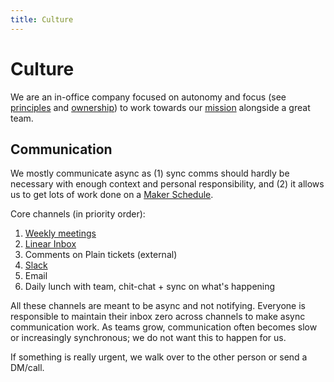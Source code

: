 ```yaml
---
title: Culture
---
```


# Culture

We are an in-office company focused on autonomy and focus (see [principles](/handbook/working-at-langfuse/principles) and [ownership](/handbook/working-at-langfuse/how-we-work/ownership)) to work towards our [mission](/handbook/chapters/mission) alongside a great team.

## Communication

We mostly communicate async as (1) sync comms should hardly be necessary with enough context and personal responsibility, and (2) it allows us to get lots of work done on a [Maker Schedule](https://www.paulgraham.com/makersschedule.html).

Core channels (in priority order):

1. [Weekly meetings](/handbook/working-at-langfuse/how-we-work/meetings)
2. [Linear Inbox](/handbook/working-at-langfuse/how-we-work/using-linear)
3. Comments on Plain tickets (external)
4. [Slack](/handbook/working-at-langfuse/how-we-work/using-slack)
5. Email
6. Daily lunch with team, chit-chat + sync on what's happening

All these channels are meant to be async and not notifying. Everyone is responsible to maintain their inbox zero across channels to make async communication work. As teams grow, communication often becomes slow or increasingly synchronous; we do not want this to happen for us.

If something is really urgent, we walk over to the other person or send a DM/call.
